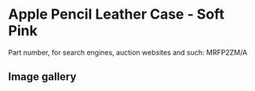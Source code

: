 
# Apple Pencil Leather Case - Soft Pink

Part number, for search engines, auction websites and such: MRFP2ZM/A

## Image gallery

<div style={{ width: "768px" }}>
  <GalleryComponent
    images={[
      {
        original: "/everysource/MRFP2.png",
        thumbnail: "/everypreview/MRFP2.png",
      },
      {
        original: "/everysource/MRFP2_AV1.png",
        thumbnail: "/everypreview/MRFP2_AV1.png",
      },
      {
        original: "/everysource/MRFP2_AV2.png",
        thumbnail: "/everypreview/MRFP2_AV2.png",
      }
    ]}
  />
</div>